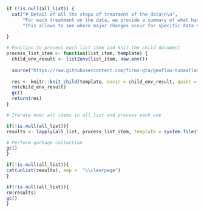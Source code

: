 ```r

if (!is.null(all_list)) {
  cat("# Detail of all the steps of treatment of the data\n\n",
      "For each treatment on the data, we provide a summary of what has been added, removed or transformed. ",
      "This allows to see where major changes occur for specific data needs.\n\n")
  
}
```


```r

# Function to process each list item and knit the child document
process_list_item <- function(list_item, template) {
  child_env_result <- list2env(list_item, new.env())
  
  source("https://raw.githubusercontent.com/firms-gta/geoflow-tunaatlas/master/Analysis_markdown/functions/Functions_markdown.R", local = child_env_result)
  
  res <- knitr::knit_child(template, envir = child_env_result, quiet = TRUE)
  rm(child_env_result)
  gc()
  return(res)
}

# Iterate over all items in all_list and process each one

if(!is.null(all_list)){
results <- lapply(all_list, process_list_item, template = system.file("rmd/comparison.Rmd", package = "CWP.dataset"))

# Perform garbage collection
gc()
}
```


```r

if(!is.null(all_list)){
cat(unlist(results), sep =  "\\clearpage")
}

```

```r

if(!is.null(all_list)){
rm(results)
gc()
}

```
